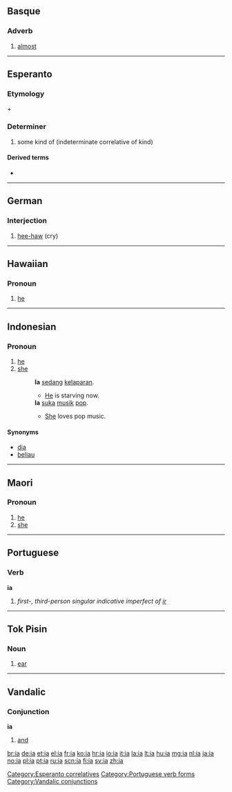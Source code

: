 {{wikipedia}}
{{also|IA|-ia|ía|iå|i-a|-ía}}
==Basque==

===Adverb===
{{infl|eu|adverb}}

# [[almost]]

----

==Esperanto==

===Etymology===
{{term|lang=eo|i-||indeterminate [[:Category:Esperanto correlatives|correlative]] prefix}} + {{term|lang=eo|-a||correlative suffix of kind}}

===Determiner===
{{infl|eo|determiner|plural|iaj|accusative singular|ian|accusative plural|iajn}}
# some kind of (indeterminate correlative of kind)

====Derived terms====
* {{l|eo|ia ajn|gloss=[[any]] kind of}}

{{eo BRO|1}}
{{eo GCSE|0}}
[[Category:Esperanto correlatives]]
----

==German==

===Interjection===
{{infl|de|interjection}}

# [[hee-haw]] (cry)

{{tbot entry|German|hee-haw|2010|February|de}}

----

==Hawaiian==

===Pronoun===
{{haw-pron}}

# [[he]]

----

==Indonesian==

===Pronoun===
{{infl|id|pronoun}}

# [[he]]
# [[she]]
#: '''Ia''' [[sedang]] [[lapar|kelaparan]].
#:* [[he|He]] is starving now.
#: '''Ia''' [[suka]] [[musik]] [[pop]].
#:* [[she|She]] loves pop music.

====Synonyms====
* [[dia]]
* [[beliau]]

----

==Maori==

===Pronoun===
{{infl|mi|pronoun}}

# [[he]]
# [[she]]

----

==Portuguese==

===Verb===
'''ia'''

# ''first-, third-person singular indicative imperfect of [[ir]]''

[[Category:Portuguese verb forms]]

----

==Tok Pisin==

===Noun===
{{infl|tpi|noun}}

# {{anatomy|lang=tpi}} [[ear]]

----

==Vandalic==

===Conjunction===
'''ia'''

# [[and]]

[[Category:Vandalic conjunctions]]

[[br:ia]]
[[de:ia]]
[[et:ia]]
[[el:ia]]
[[fr:ia]]
[[ko:ia]]
[[hr:ia]]
[[io:ia]]
[[it:ia]]
[[la:ia]]
[[lt:ia]]
[[hu:ia]]
[[mg:ia]]
[[nl:ia]]
[[ja:ia]]
[[no:ia]]
[[pl:ia]]
[[pt:ia]]
[[ru:ia]]
[[scn:ia]]
[[fi:ia]]
[[sv:ia]]
[[zh:ia]]